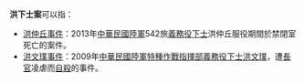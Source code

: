 '''洪下士案'''可以指：
*[[洪仲丘事件|洪仲丘事件]]：2013年[[中華民國陸軍|中華民國陸軍]]542旅[[義務役|義務役]][[下士|下士]]洪仲丘服役期間於禁閉室死亡的案件。
*[[洪文璞事件|洪文璞事件]]：2009年[[中華民國陸軍|中華民國陸軍]][[陸軍特種作戰指揮部|特種作戰指揮部]][[義務役|義務役]][[下士|下士]][[洪文璞|洪文璞]]，遭[[長官|長官]]凌虐而[[自殺|自殺]]的事件。

{{Disambiguation|Cat=四字亚洲事件消歧义}}
